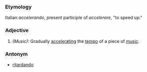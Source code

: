 ===Etymology===
Italian ''accelerando'', present participle of ''accelerare'', "to speed up."

===Adjective===
#''(Music):'' Gradually [[accelerating]] the [[tempo]] of a piece of [[music]].
===Antonym===
*[[ritardando]]